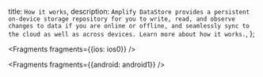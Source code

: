   title: `How it works`,
  description: `Amplify DataStore provides a persistent on-device storage repository for you to write, read, and observe changes to data if you are online or offline, and seamlessly sync to the cloud as well as across devices. Learn more about how it works.`,
};


<Fragments fragments={{ios: ios0}} />


<Fragments fragments={{android: android1}} />